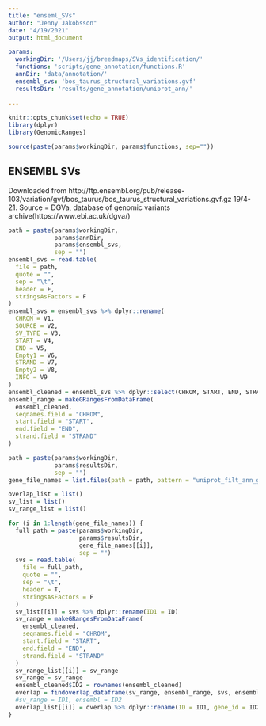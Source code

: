 ```yaml
---
title: "enseml_SVs"
author: "Jenny Jakobsson"
date: "4/19/2021"
output: html_document

params:
  workingDir: '/Users/jj/breedmaps/SVs_identification/'
  functions: 'scripts/gene_annotation/functions.R'
  annDir: 'data/annotation/'
  ensembl_svs: 'bos_taurus_structural_variations.gvf'
  resultsDir: 'results/gene_annotation/uniprot_ann/'
  
---
```


```r
knitr::opts_chunk$set(echo = TRUE)
library(dplyr)
library(GenomicRanges)

source(paste(params$workingDir, params$functions, sep=""))
```

## ENSEMBL SVs
Downloaded from http://ftp.ensembl.org/pub/release-103/variation/gvf/bos_taurus/bos_taurus_structural_variations.gvf.gz 19/4-21. Source = DGVa, database of  genomic variants archive(https://www.ebi.ac.uk/dgva/)

```r
path = paste(params$workingDir,
             params$annDir,
             params$ensembl_svs,
             sep = "")
ensembl_svs = read.table(
  file = path,
  quote = "",
  sep = "\t",
  header = F,
  stringsAsFactors = F
)
ensembl_svs = ensembl_svs %>% dplyr::rename(
  CHROM = V1,
  SOURCE = V2,
  SV_TYPE = V3,
  START = V4,
  END = V5,
  Empty1 = V6,
  STRAND = V7,
  Empty2 = V8,
  INFO = V9
)
ensembl_cleaned = ensembl_svs %>% dplyr::select(CHROM, START, END, STRAND, SOURCE, INFO)
ensembl_range = makeGRangesFromDataFrame(
  ensembl_cleaned,
  seqnames.field = "CHROM",
  start.field = "START",
  end.field = "END",
  strand.field = "STRAND"
)
```



```r
path = paste(params$workingDir,
             params$resultsDir,
             sep = "")
gene_file_names = list.files(path = path, pattern = "uniprot_filt_ann_gene*")

overlap_list = list()
sv_list = list()
sv_range_list = list()

for (i in 1:length(gene_file_names)) {
  full_path = paste(params$workingDir,
                    params$resultsDir,
                    gene_file_names[[i]],
                    sep = "")
  svs = read.table(
    file = full_path,
    quote = "",
    sep = "\t",
    header = T,
    stringsAsFactors = F
  )
  sv_list[[i]] = svs %>% dplyr::rename(ID1 = ID)
  sv_range = makeGRangesFromDataFrame(
    ensembl_cleaned,
    seqnames.field = "CHROM",
    start.field = "START",
    end.field = "END",
    strand.field = "STRAND"
  )
  sv_range_list[[i]] = sv_range
  sv_range = sv_range
  ensembl_cleaned$ID2 = rownames(ensembl_cleaned)
  overlap = findoverlap_dataframe(sv_range, ensembl_range, svs, ensembl_cleaned)
  #sv_range = ID1, ensembl = ID2
  overlap_list[[i]] = overlap %>% dplyr::rename(ID = ID1, gene_id = ID2)
}

```

```r

```


